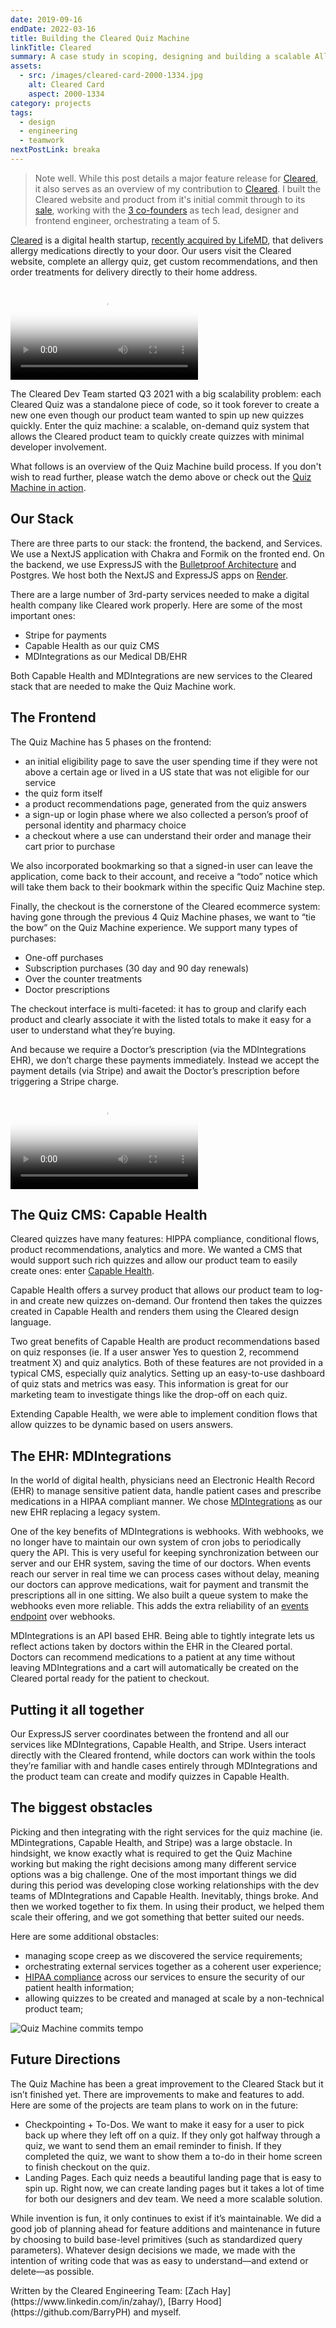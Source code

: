 ```yaml
---
date: 2019-09-16
endDate: 2022-03-16
title: Building the Cleared Quiz Machine
linkTitle: Cleared
summary: A case study in scoping, designing and building a scalable Allergy Diagnosis Quiz system for Cleared, a digital healthcare platform I've been working with.
assets:
  - src: /images/cleared-card-2000-1334.jpg
    alt: Cleared Card
    aspect: 2000-1334
category: projects
tags:
  - design
  - engineering
  - teamwork
nextPostLink: breaka
---
```


> Note well. While this post details a major feature release for [Cleared](https://www.getcleared.com), it also serves as an overview of my contribution to [Cleared](https://www.getcleared.com). I built the Cleared website and product from it's initial commit through to its [sale](https://www.crunchbase.com/acquisition/femd-acquires-cleared--a1f894e0), working with the [3 co-founders](https://www.crunchbase.com/organization/cleared) as tech lead, designer and frontend engineer, orchestrating a team of 5.

[Cleared](https://www.getcleared.com) is a digital health startup, [recently acquired by LifeMD](https://www.globenewswire.com/news-release/2022/01/12/2365613/6480/en/LifeMD-Expands-Patient-Offerings-by-Acquiring-Leading-Allergy-Telehealth-Platform.html), that delivers allergy medications directly to your door. Our users visit the Cleared website, complete an allergy quiz, get custom recommendations, and then order treatments for delivery directly to their home address.

<Video
  aspect="1996-1592"
  src="https://cdn.callumflack.design/cleared_checkout.mp4"
  poster="/images/video-poster-cleared-checkout.jpg"
  caption="Custom checkout with multiple user options"
/>

The Cleared Dev Team started Q3 2021 with a big scalability problem: each Cleared Quiz was a standalone piece of code, so it took forever to create a new one even though our product team wanted to spin up new quizzes quickly. Enter the quiz machine: a scalable, on-demand quiz system that allows the Cleared product team to quickly create quizzes with minimal developer involvement.

What follows is an overview of the Quiz Machine build process. If you don't wish to read further, please watch the demo above or check out the [Quiz Machine in action](https://portal.getcleared.com/start/environmental-allergy-quiz).

## Our Stack

There are three parts to our stack: the frontend, the backend, and Services. We use a NextJS application with Chakra and Formik on the fronted end. On the backend, we use ExpressJS with the [Bulletproof Architecture](https://softwareontheroad.com/ideal-nodejs-project-structure/) and Postgres. We host both the NextJS and ExpressJS apps on [Render](https://render.com/).

There are a large number of 3rd-party services needed to make a digital health company like Cleared work properly. Here are some of the most important ones:

- Stripe for payments
- Capable Health as our quiz CMS
- MDIntegrations as our Medical DB/EHR

Both Capable Health and MDIntegrations are new services to the Cleared stack that are needed to make the Quiz Machine work.

## The Frontend

The Quiz Machine has 5 phases on the frontend:

- an initial eligibility page to save the user spending time if they were not above a certain age or lived in a US state that was not eligible for our service
- the quiz form itself
- a product recommendations page, generated from the quiz answers
- a sign-up or login phase where we also collected a person’s proof of personal identity and pharmacy choice
- a checkout where a use can understand their order and manage their cart prior to purchase

We also incorporated bookmarking so that a signed-in user can leave the application, come back to their account, and receive a “todo” notice which will take them back to their bookmark within the specific Quiz Machine step.

Finally, the checkout is the cornerstone of the Cleared ecommerce system: having gone through the previous 4 Quiz Machine phases, we want to “tie the bow” on the Quiz Machine experience. We support many types of purchases:

- One-off purchases
- Subscription purchases (30 day and 90 day renewals)
- Over the counter treatments
- Doctor prescriptions

The checkout interface is multi-faceted: it has to group and clarify each product and clearly associate it with the listed totals to make it easy for a user to understand what they’re buying.

And because we require a Doctor’s prescription (via the MDIntegrations EHR), we don’t charge these payments immediately. Instead we accept the payment details (via Stripe) and await the Doctor’s prescription before triggering a Stripe charge.

<Video
  allowSound
  aspect="1044-720"
  src="https://cdn.callumflack.design/cleared_quiz_machine.mp4"
  poster="/images/video-poster-cleared_quiz_machine.jpg"
  caption="Quiz Machine demo, February 2020"
/>

## The Quiz CMS: Capable Health

Cleared quizzes have many features: HIPPA compliance, conditional flows, product recommendations, analytics and more. We wanted a CMS that would support such rich quizzes and allow our product team to easily create ones: enter [Capable Health](https://capablehealth.com/).

Capable Health offers a survey product that allows our product team to log-in and create new quizzes on-demand. Our frontend then takes the quizzes created in Capable Health and renders them using the Cleared design language.

Two great benefits of Capable Health are product recommendations based on quiz responses (ie. If a user answer Yes to question 2, recommend treatment X) and quiz analytics. Both of these features are not provided in a typical CMS, especially quiz analytics. Setting up an easy-to-use dashboard of quiz stats and metrics was easy. This information is great for our marketing team to investigate things like the drop-off on each quiz.

Extending Capable Health, we were able to implement condition flows that allow quizzes to be dynamic based on users answers.

## The EHR: MDIntegrations

In the world of digital health, physicians need an Electronic Health Record (EHR) to manage sensitive patient data, handle patient cases and prescribe medications in a HIPAA compliant manner. We chose [MDIntegrations](https://mdintegrations.com/) as our new EHR replacing a legacy system.

One of the key benefits of MDIntegrations is webhooks. With webhooks, we no longer have to maintain our own system of cron jobs to periodically query the API. This is very useful for keeping synchronization between our server and our EHR system, saving the time of our doctors. When events reach our server in real time we can process cases without delay, meaning our doctors can approve medications, wait for payment and transmit the prescriptions all in one sitting. We also built a queue system to make the webhooks even more reliable. This adds the extra reliability of an [events endpoint](https://blog.sequin.io/events-not-webhooks) over webhooks.

MDIntegrations is an API based EHR. Being able to tightly integrate lets us reflect actions taken by doctors within the EHR in the Cleared portal. Doctors can recommend medications to a patient at any time without leaving MDIntegrations and a cart will automatically be created on the Cleared portal ready for the patient to checkout.

## Putting it all together

Our ExpressJS server coordinates between the frontend and all our services like MDIntegrations, Capable Health, and Stripe. Users interact directly with the Cleared frontend, while doctors can work within the tools they’re familiar with and handle cases entirely through MDIntegrations and the product team can create and modify quizzes in Capable Health.

## The biggest obstacles

Picking and then integrating with the right services for the quiz machine (ie. MDintegrations, Capable Health, and Stripe) was a large obstacle. In hindsight, we know exactly what is required to get the Quiz Machine working but making the right decisions among many different service options was a big challenge. One of the most important things we did during this period was developing close working relationships with the dev teams of MDIntegrations and Capable Health. Inevitably, things broke. And then we worked together to fix them. In using their product, we helped them scale their offering, and we got something that better suited our needs.

Here are some additional obstacles:

- managing scope creep as we discovered the service requirements;
- orchestrating external services together as a coherent user experience;
- [HIPAA compliance](https://www.hhs.gov/hipaa/for-professionals/security/laws-regulations/index.html) across our services to ensure the security of our patient health information;
- allowing quizzes to be created and managed at scale by a non-technical product team;

<Image
  src="/images/cleared-quiz-machine-commits.jpg"
  alt="Quiz Machine commits tempo"
  aspect="804-211"
  caption="Commit tempo with the final downhill slope representing release convergence"
/>

## Future Directions

The Quiz Machine has been a great improvement to the Cleared Stack but it isn’t finished yet. There are improvements to make and features to add. Here are some of the projects are team plans to work on in the future:

- Checkpointing + To-Dos. We want to make it easy for a user to pick back up where they left off on a quiz. If they only got halfway through a quiz, we want to send them an email reminder to finish. If they completed the quiz, we want to show them a to-do in their home screen to finish checkout on the quiz.
- Landing Pages. Each quiz needs a beautiful landing page that is easy to spin up. Right now, we can create landing pages but it takes a lot of time for both our designers and dev team. We need a more scalable solution.

While invention is fun, it only continues to exist if it’s maintainable. We did a good job of planning ahead for feature additions and maintenance in future by choosing to build base-level primitives (such as standardized query parameters). Whatever design decisions we made, we made with the intention of writing code that was as easy to understand—and extend or delete—as possible.

<Note>
  Written by the Cleared Engineering Team: [Zach
  Hay](https://www.linkedin.com/in/zahay/), [Barry
  Hood](https://github.com/BarryPH) and myself.
</Note>
